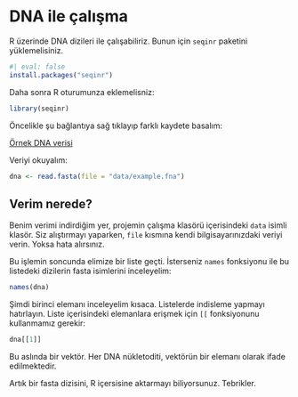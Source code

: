 # DNA ile çalışma

R üzerinde DNA dizileri ile çalışabiliriz. Bunun için `seqinr` paketini yüklemelisiniz.

```r
#| eval: false
install.packages("seqinr")
```

Daha sonra R oturumunza eklemelisniz:

```r
library(seqinr)
```

Öncelikle şu bağlantıya sağ tıklayıp farklı kaydete basalım:

[Örnek DNA verisi](https://raw.githubusercontent.com/emrahkirdok/ybva/main/03-bilgisayarli-dusunme/data/example.fna)

Veriyi okuyalım:

```r
dna <- read.fasta(file = "data/example.fna")
```

:::{.callout-important}
## Verim nerede?

Benim verimi indirdiğim yer, projemin çalışma klasörü içerisindeki `data` isimli klasör. Siz alıştırmayı yaparken, `file` kısmına kendi bilgisayarınızdaki veriyi verin. Yoksa hata alırsınız.
:::

Bu işlemin soncunda elimize bir liste geçti. İsterseniz `names` fonksiyonu ile bu listedeki dizilerin fasta isimlerini inceleyelim:

```r
names(dna)
```

Şimdi birinci elemanı inceleyelim kısaca. Listelerde indisleme yapmayı hatırlayın. Liste içerisindeki elemanlara erişmek için `[[` fonksiyonunu kullanmamız gerekir:

```r
dna[[1]]
```

Bu aslında bir vektör. Her DNA nükletoditi, vektörün bir elemanı olarak ifade edilmektedir.

Artık bir fasta dizisini, R içersisine aktarmayı biliyorsunuz. Tebrikler.